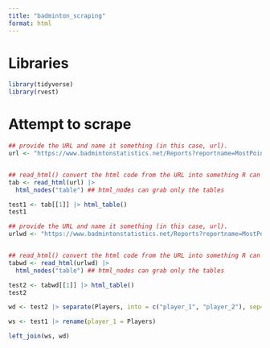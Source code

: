 ```yaml
---
title: "badminton_scraping"
format: html
---
```

# Libraries

```r
library(tidyverse)
library(rvest)
```

# Attempt to scrape

```r
## provide the URL and name it something (in this case, url).
url <- "https://www.badmintonstatistics.net/Reports?reportname=MostPointsH2H&category=WS&year=2023&level=worldtour&country=%"


## read_html() convert the html code from the URL into something R can read
tab <- read_html(url) |> 
  html_nodes("table") ## html_nodes can grab only the tables 
```

```r
test1 <- tab[[1]] |> html_table()
test1
```


```r
## provide the URL and name it something (in this case, url).
urlwd <- "https://www.badmintonstatistics.net/Reports?reportname=MostPointsH2H&category=WD&year=2023&level=worldtour&country=%"


## read_html() convert the html code from the URL into something R can read
tabwd <- read_html(urlwd) |> 
  html_nodes("table") ## html_nodes can grab only the tables 
```

```r
test2 <- tabwd[[1]] |> html_table()
test2
```

```r
wd <- test2 |> separate(Players, into = c("player_1", "player_2"), sep= " / ") |> separate(Opponents, into = c("opponent_1", "opponent_2"), sep= " / ")
```

```r
ws <- test1 |> rename(player_1 = Players)
```

```r
left_join(ws, wd)
```




